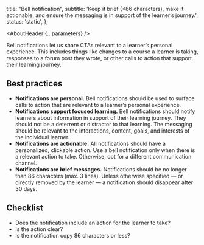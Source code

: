 

  title: "Bell notification",
  subtitle: 'Keep it brief (<86 characters), make it actionable, and ensure the messaging is in support of the learner’s journey.',
  status: 'static',
};

<Meta title="UX Writing/Component guidelines/Bell notification" />

<AboutHeader {...parameters} />

Bell notifications let us share CTAs relevant to a learner’s personal experience. This includes things like changes to a course a learner is taking, responses to a forum post they wrote, or other calls to action that support their learning journey.

## Best practices

- **Notifications are personal.** Bell notifications should be used to surface calls to action that are relevant to a learner’s personal experience.
- **Notifications support focused learning.** Bell notifications should notify learners about information in support of their learning journey. They should not be a deterrent or distractor to that learning. The messaging should be relevant to the interactions, content, goals, and interests of the individual learner.
- **Notifications are actionable.** All notifications should have a personalized, clickable action. Use a bell notification only when there is a relevant action to take. Otherwise, opt for a different communication channel.
- **Notifications are brief messages.** Notifications should be no longer than 86 characters (max. 3 lines). Unless otherwise specified — or directly removed by the learner — a notification should disappear after 30 days.

## Checklist
- Does the notification include an action for the learner to take?
- Is the action clear?
- Is the notification copy 86 characters or less?

